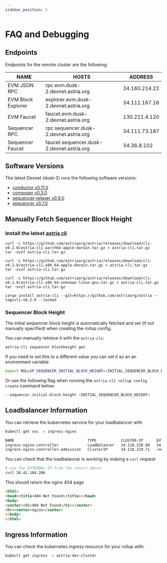 ```yaml
---
sidebar_position: 5
---
```


# FAQ and Debugging

## Endpoints

Endpoints for the remote cluster are the following:

| NAME | HOSTS | ADDRESS |
|-----|-----|-----|
| EVM JSON RPC | rpc.evm.dusk-2.devnet.astria.org | 34.160.214.22 |
| EVM Block Explorer | explorer.evm.dusk-2.devnet.astria.org | 34.111.167.16 |
| EVM Faucet | faucet.evm.dusk-2.devnet.astria.org | 130.211.4.120 |
| Sequencer RPC | rpc.sequencer.dusk-2.devnet.astria.org | 34.111.73.187 |
| Sequencer Faucet | faucet.sequencer.dusk-2.devnet.astria.org | 34.36.8.102 |

## Software Versions

The latest Devnet (dusk-2) runs the following software versions:
- [conductor v0.11.0](https://github.com/astriaorg/astria/releases/tag/v0.11.0--conductor)
- [composer v0.3.0](https://github.com/astriaorg/astria/releases/tag/v0.3.0--composer)
- [sequencer-relayer v0.9.0](https://github.com/astriaorg/astria/releases/tag/v0.9.0--sequencer-relayer)
- [sequencer v0.7.0](https://github.com/astriaorg/astria/releases/tag/v0.7.0--sequencer)

## Manually Fetch Sequencer Block Height

### Install the latest [astria cli](https://github.com/astriaorg/astria/releases/tag/cli-v0.2.0)


<Tabs>
  <TabItem value="ARM Mac" label="ARM Mac" default>

    curl -L https://github.com/astriaorg/astria/releases/download/cli-v0.2.0/astria-cli-aarch64-apple-darwin.tar.gz > astria-cli.tar.gz
    tar -xvzf astria-cli.tar.gz 

  </TabItem>
  <TabItem value="X86_64 Mac" label="X86_64 Mac">

    curl -L https://github.com/astriaorg/astria/releases/download/cli-v0.2.0/astria-cli-x86_64-apple-darwin.tar.gz > astria-cli.tar.gz
    tar -xvzf astria-cli.tar.gz 

  </TabItem>
  <TabItem value="x86_64 Linux" label="x86_64 Linux">

    curl -L https://github.com/astriaorg/astria/releases/download/cli-v0.2.0/astria-cli-x86_64-unknown-linux-gnu.tar.gz > astria-cli.tar.gz
    tar -xvzf astria-cli.tar.gz 

  </TabItem>
   <TabItem value="From Source" label="From Source">

    cargo install astria-cli --git=https://github.com/astriaorg/astria --tag=cli-v0.2.0 --locked

  </TabItem>
</Tabs>

### Sequencer Block Height

The initial sequencer block height is automatically fetched and set
(if not manually specified) when creating the rollup config.

You can manually retrieve it with the `astria-cli`:

```bash
astria-cli sequencer blockheight get
```

If you need to set this to a different value
you can set it as an an environment variable:

```bash
export ROLLUP_SEQUENCER_INITIAL_BLOCK_HEIGHT=<INITIAL_SEQUENCER_BLOCK_HEIGHT>
```

Or use the following flag when running the `astria-cli rollup config create`
command below:

```bash
--sequencer.initial-block-height <INITIAL_SEQUENCER_BLOCK_HEIGHT>
```

## Loadbalancer Information

You can retrieve the kubernetes service for your loadbalancer with

```bash
kubectl get svc -n ingress-nginx
```

```bash
NAME                                 TYPE           CLUSTER-IP      EXTERNAL-IP     PORT(S)                      AGE
ingress-nginx-controller             LoadBalancer   34.118.228.98   34.42.184.206   80:31623/TCP,443:31357/TCP   57s
ingress-nginx-controller-admission   ClusterIP      34.118.229.71   <none>          443/TCP                      57s
```

You can check that the loadbalancer is working by making a `curl` request

```bash
# use the EXTERNAL-IP from the result above
curl 34.42.184.206 
```

This should return the nginx 404 page

```html
<html>
<head><title>404 Not Found</title></head>
<body>
<center><h1>404 Not Found</h1></center>
<hr><center>nginx</center>
</body>
</html>
```

## Ingress Information

You can check the kubernetes ingress resource for your rollup with:

```bash
kubectl get ingress -n astria-dev-cluster
```
